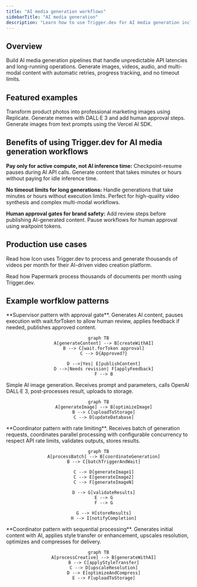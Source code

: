 ```yaml
---
title: "AI media generation workflows"
sidebarTitle: "AI media generation"
description: "Learn how to use Trigger.dev for AI media generation including image creation, video synthesis, audio generation, and multi-modal content workflows"
---
```



## Overview

Build AI media generation pipelines that handle unpredictable API latencies and long-running operations. Generate images, videos, audio, and multi-modal content with automatic retries, progress tracking, and no timeout limits.

## Featured examples

<CardGroup cols={3}>
  <Card
    title="Product image generator"
    icon="book"
    href="/guides/example-projects/product-image-generator"
  >
    Transform product photos into professional marketing images using Replicate.
  </Card>
  <Card
    title="Meme generator (human-in-the-loop)"
    icon="book"
    href="/guides/example-projects/meme-generator-human-in-the-loop"
  >
    Generate memes with DALL·E 3 and add human approval steps.
  </Card>
  <Card
    title="Vercel AI SDK image generation"
    icon="book"
    href="/guides/example-projects/vercel-ai-sdk-image-generator"
  >
    Generate images from text prompts using the Vercel AI SDK.
  </Card>
</CardGroup>

## Benefits of using Trigger.dev for AI media generation workflows

**Pay only for active compute, not AI inference time:** Checkpoint-resume pauses during AI API calls. Generate content that takes minutes or hours without paying for idle inference time.

**No timeout limits for long generations:** Handle generations that take minutes or hours without execution limits. Perfect for high-quality video synthesis and complex multi-modal workflows.

**Human approval gates for brand safety:** Add review steps before publishing AI-generated content. Pause workflows for human approval using waitpoint tokens.

## Production use cases

<CardGroup cols={1}>

  <Card title="Icon customer story" href="https://trigger.dev/customers/icon-customer-story">

Read how Icon uses Trigger.dev to process and generate thousands of videos per month for their AI-driven video creation platform.

</Card>

<Card title="Papermark customer story" href="https://trigger.dev/customers/papermark-customer-story">

Read how Papermark process thousands of documents per month using Trigger.dev.

</Card>
</CardGroup>

## Example worfklow patterns

<Tabs>
 <Tab title="AI content with approval">
    **Supervisor pattern with approval gate**. Generates AI content, pauses execution with wait.forToken to allow human review, applies feedback if needed, publishes approved content.

<div align="center">

```mermaid
graph TB
    A[generateContent] --> B[createWithAI]
    B --> C[wait.forToken approval]
    C --> D{Approved?}

    D -->|Yes| E[publishContent]
    D -->|Needs revision| F[applyFeedback]
    F --> B
```

</div>
  </Tab>
  <Tab title="AI image generation">
    Simple AI image generation. Receives prompt and parameters, calls OpenAI DALL·E 3, post-processes result, uploads to storage.

<div align="center">

```mermaid
graph TB
    A[generateImage] --> B[optimizeImage]
    B --> C[uploadToStorage]
    C --> D[updateDatabase]
```

</div>
  </Tab>

  <Tab title="Batch image generation">
    **Coordinator pattern with rate limiting**. Receives batch of generation requests, coordinates parallel processing with configurable concurrency to respect API rate limits, validates outputs, stores results.

<div align="center">

```mermaid
graph TB
    A[processBatch] --> B[coordinateGeneration]
    B --> C[batchTriggerAndWait]

    C --> D[generateImage1]
    C --> E[generateImage2]
    C --> F[generateImageN]

    D --> G[validateResults]
    E --> G
    F --> G

    G --> H[storeResults]
    H --> I[notifyCompletion]
```

</div>
  </Tab>

  <Tab title="Multi-step image enhancement">
    **Coordinator pattern with sequential processing**. Generates initial content with AI, applies style transfer or enhancement, upscales resolution, optimizes and compresses for delivery.

<div align="center">

```mermaid
graph TB
    A[processCreative] --> B[generateWithAI]
    B --> C[applyStyleTransfer]
    C --> D[upscaleResolution]
    D --> E[optimizeAndCompress]
    E --> F[uploadToStorage]
```

</div>
  </Tab>

</Tabs>

<UseCasesCards />
